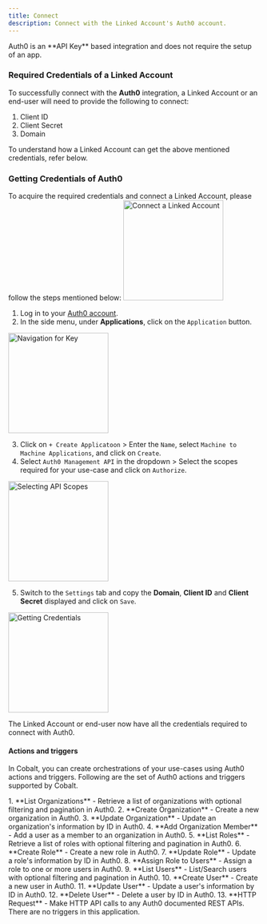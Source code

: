```yaml
---
title: Connect
description: Connect with the Linked Account's Auth0 account.
---
```

<Note>
Auth0 is an **API Key** based integration and does not require the setup of an app.
</Note>

### Required Credentials of a Linked Account

To successfully connect with the **Auth0** integration, a Linked Account or an end-user will need to provide the following to connect:

1. Client ID
2. Client Secret
3. Domain

<Info>
To understand how a Linked Account can get the above mentioned credentials, refer below.
</Info>


### Getting Credentials of Auth0

To acquire the required credentials and connect a Linked Account, please follow the steps mentioned below:
<img height="200" src="/images/Auth0/Auth0_config.png" alt="Connect a Linked Account"/>

1. Log in to your [Auth0 account](https://manage.auth0.com/).
2. In the side menu, under **Applications**, click on the `Application` button.
<img height="200" src="/images/Auth0/Auth0_navigation.png" alt="Navigation for Key"/>

3. Click on `+ Create Applicatoon` > Enter the `Name`, select `Machine to Machine Applications`, and click on `Create`.
4. Select `Auth0 Management API` in the dropdown > Select the scopes required for your use-case and click on `Authorize`.
<img height="200" src="/images/Auth0/Auth0_navigation2.png" alt="Selecting API Scopes"/>

5. Switch to the `Settings` tab and copy the **Domain**, **Client ID** and **Client Secret** displayed and click on `Save`.
<img height="200" src="/images/Auth0/Auth0_credentials.png" alt="Getting Credentials"/>

The Linked Account or end-user now have all the credentials required to connect with Auth0.

#### Actions and triggers
In Cobalt, you can create orchestrations of your use-cases using Auth0 actions and triggers. Following are the set of Auth0 actions and triggers
supported by Cobalt.

<Tabs>
  <Tab title="Actions">
  <AccordionGroup>
  <Accordion title="Organizations">
     1. **List Organizations** - Retrieve a list of organizations with optional filtering and pagination in Auth0.
     2. **Create Organization** - Create a new organization in Auth0.
     3. **Update Organization** - Update an organization's information by ID in Auth0.
     4. **Add Organization Member** - Add a user as a member to an organization in Auth0.
    </Accordion>
    <Accordion title="Roles">
     5. **List Roles** - Retrieve a list of roles with optional filtering and pagination in Auth0.
     6. **Create Role** - Create a new role in Auth0.
     7. **Update Role** - Update a role's information by ID in Auth0.
     8. **Assign Role to Users** - Assign a role to one or more users in Auth0.
     </Accordion>
    <Accordion title="Users">
     9. **List Users** - List/Search users with optional filtering and pagination in Auth0.
     10. **Create User** - Create a new user in Auth0.
     11. **Update User** - Update a user's information by ID in Auth0.
     12. **Delete User** - Delete a user by ID in Auth0.
     </Accordion>
    <Accordion title="Others">
     13. **HTTP Request** - Make HTTP API calls to any Auth0 documented REST APIs.
  </Accordion>
  </AccordionGroup>
  </Tab>

  <Tab title="Triggers">
    There are no triggers in this application.
  </Tab>
</Tabs>